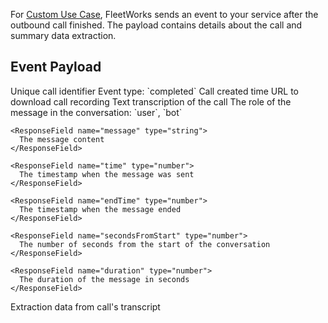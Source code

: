 For [Custom Use Case](/custom-use-cases), FleetWorks sends an event to your service after the outbound call finished. The payload contains details about the call and summary data extraction.

## Event Payload

<ResponseField name="callId" type="number" required>
  Unique call identifier
</ResponseField>

<ResponseField name="event" type="string" required>
  Event type: `completed`
</ResponseField>

<ResponseField name="createdAt" type="string" required>
  Call created time
</ResponseField>

<ResponseField name="recordingUrl" type="string">
  URL to download call recording
</ResponseField>

<ResponseField name="formattedTranscript" type="string">
  Text transcription of the call
</ResponseField>

<ResponseField name="transcript" type="TranscriptMessage[]">
  <Expandable title="properties">
    <ResponseField name="role" type="string">
      The role of the message in the conversation: `user`, `bot`
    </ResponseField>
    
    <ResponseField name="message" type="string">
      The message content
    </ResponseField>

    <ResponseField name="time" type="number">
      The timestamp when the message was sent
    </ResponseField>

    <ResponseField name="endTime" type="number">
      The timestamp when the message ended
    </ResponseField>

    <ResponseField name="secondsFromStart" type="number">
      The number of seconds from the start of the conversation
    </ResponseField>

    <ResponseField name="duration" type="number">
      The duration of the message in seconds
    </ResponseField>

  </Expandable>
</ResponseField>

<ResponseField name="extractedData" type="object">
  Extraction data from call's transcript
</ResponseField>
